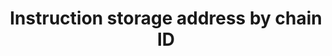 ---
title: 'Instruction storage address by chain ID'
openapi: 'GET /config/instruction_storage/address/{chainId}'
---